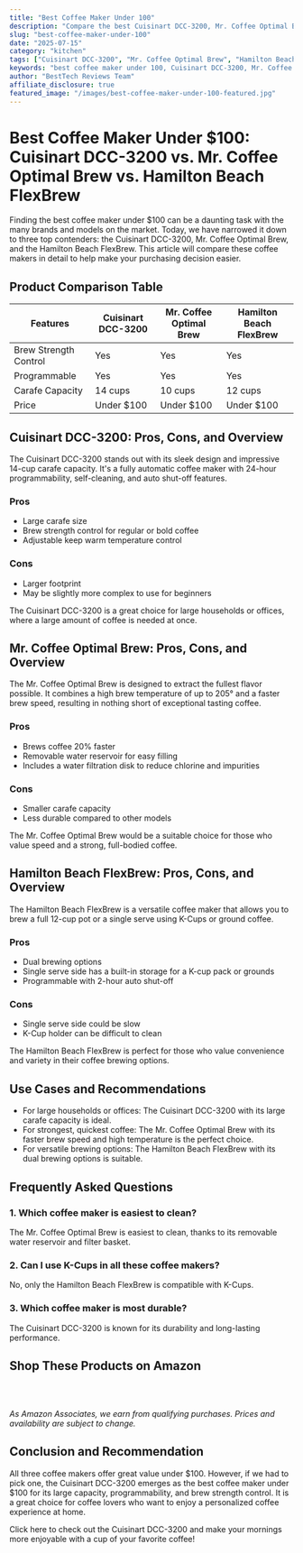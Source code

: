 ```yaml
---
title: "Best Coffee Maker Under 100"
description: "Compare the best Cuisinart DCC-3200, Mr. Coffee Optimal Brew, Hamilton Beach FlexBrew and more. Find the perfect kitchen with our detailed reviews and recommendations."
slug: "best-coffee-maker-under-100"
date: "2025-07-15"
category: "kitchen"
tags: ["Cuisinart DCC-3200", "Mr. Coffee Optimal Brew", "Hamilton Beach FlexBrew"]
keywords: "best coffee maker under 100, Cuisinart DCC-3200, Mr. Coffee Optimal Brew, Hamilton Beach FlexBrew"
author: "BestTech Reviews Team"
affiliate_disclosure: true
featured_image: "/images/best-coffee-maker-under-100-featured.jpg"
---
```


# Best Coffee Maker Under $100: <ProductLink productName="Cuisinart DCC-3200">Cuisinart DCC-3200</ProductLink> vs. Mr. Coffee Optimal Brew vs. Hamilton Beach FlexBrew

Finding the best coffee maker under $100 can be a daunting task with the many brands and models on the market. Today, we have narrowed it down to three top contenders: the <ProductLink productName="Cuisinart DCC-3200">Cuisinart DCC-3200</ProductLink>, Mr. Coffee Optimal Brew, and the Hamilton Beach FlexBrew. This article will compare these coffee makers in detail to help make your purchasing decision easier.

## Product Comparison Table

| Features | <ProductLink productName="Cuisinart DCC-3200">Cuisinart DCC-3200</ProductLink> | Mr. Coffee Optimal Brew | Hamilton Beach FlexBrew |
| --- | --- | --- | --- |
| Brew Strength Control | Yes | Yes | Yes |
| Programmable | Yes | Yes | Yes |
| Carafe Capacity | 14 cups | 10 cups | 12 cups |
| Price | Under $100 | Under $100 | Under $100 |

## <ProductLink productName="Cuisinart DCC-3200">Cuisinart DCC-3200</ProductLink>: Pros, Cons, and Overview

The <ProductLink productName="Cuisinart DCC-3200">Cuisinart DCC-3200</ProductLink> stands out with its sleek design and impressive 14-cup carafe capacity. It's a fully automatic coffee maker with 24-hour programmability, self-cleaning, and auto shut-off features.

### Pros
- Large carafe size
- Brew strength control for regular or bold coffee
- Adjustable keep warm temperature control

### Cons
- Larger footprint
- May be slightly more complex to use for beginners

The <ProductLink productName="Cuisinart DCC-3200">Cuisinart DCC-3200</ProductLink> is a great choice for large households or offices, where a large amount of coffee is needed at once. 

## <ProductLink productName="Mr. Coffee Optimal Brew">Mr. Coffee Optimal Brew</ProductLink>: Pros, Cons, and Overview

The <ProductLink productName="Mr. Coffee Optimal Brew">Mr. Coffee Optimal Brew</ProductLink> is designed to extract the fullest flavor possible. It combines a high brew temperature of up to 205° and a faster brew speed, resulting in nothing short of exceptional tasting coffee.

### Pros
- Brews coffee 20% faster
- Removable water reservoir for easy filling
- Includes a water filtration disk to reduce chlorine and impurities

### Cons
- Smaller carafe capacity
- Less durable compared to other models

The <ProductLink productName="Mr. Coffee Optimal Brew">Mr. Coffee Optimal Brew</ProductLink> would be a suitable choice for those who value speed and a strong, full-bodied coffee.

## <ProductLink productName="Hamilton Beach FlexBrew">Hamilton Beach FlexBrew</ProductLink>: Pros, Cons, and Overview

The <ProductLink productName="Hamilton Beach FlexBrew">Hamilton Beach FlexBrew</ProductLink> is a versatile coffee maker that allows you to brew a full 12-cup pot or a single serve using K-Cups or ground coffee.

### Pros
- Dual brewing options
- Single serve side has a built-in storage for a K-cup pack or grounds
- Programmable with 2-hour auto shut-off

### Cons
- Single serve side could be slow
- K-Cup holder can be difficult to clean

The <ProductLink productName="Hamilton Beach FlexBrew">Hamilton Beach FlexBrew</ProductLink> is perfect for those who value convenience and variety in their coffee brewing options.

## Use Cases and Recommendations

- For large households or offices: The <ProductLink productName="Cuisinart DCC-3200">Cuisinart DCC-3200</ProductLink> with its large carafe capacity is ideal.
- For strongest, quickest coffee: The Mr. Coffee Optimal Brew with its faster brew speed and high temperature is the perfect choice.
- For versatile brewing options: The <ProductLink productName="Hamilton Beach FlexBrew">Hamilton Beach FlexBrew</ProductLink> with its dual brewing options is suitable.

## Frequently Asked Questions

### 1. Which coffee maker is easiest to clean?

The <ProductLink productName="Mr. Coffee Optimal Brew">Mr. Coffee Optimal Brew</ProductLink> is easiest to clean, thanks to its removable water reservoir and filter basket.

### 2. Can I use K-Cups in all these coffee makers?

No, only the <ProductLink productName="Hamilton Beach FlexBrew">Hamilton Beach FlexBrew</ProductLink> is compatible with K-Cups.

### 3. Which coffee maker is most durable?

The <ProductLink productName="Cuisinart DCC-3200">Cuisinart DCC-3200</ProductLink> is known for its durability and long-lasting performance.


## Shop These Products on Amazon

<div style="display: flex; gap: 1rem; flex-wrap: wrap; margin: 2rem 0;">
  <AmazonButton productName="Cuisinart DCC-3200" />
  <AmazonButton productName="Mr. Coffee Optimal Brew" />
  <AmazonButton productName="Hamilton Beach FlexBrew" />
</div>

*As Amazon Associates, we earn from qualifying purchases. Prices and availability are subject to change.*

## Conclusion and Recommendation

All three coffee makers offer great value under $100. However, if we had to pick one, the <ProductLink productName="Cuisinart DCC-3200">Cuisinart DCC-3200</ProductLink> emerges as the best coffee maker under $100 for its large capacity, programmability, and brew strength control. It is a great choice for coffee lovers who want to enjoy a personalized coffee experience at home.
  
Click here to check out the <ProductLink productName="Cuisinart DCC-3200">Cuisinart DCC-3200</ProductLink> and make your mornings more enjoyable with a cup of your favorite coffee!